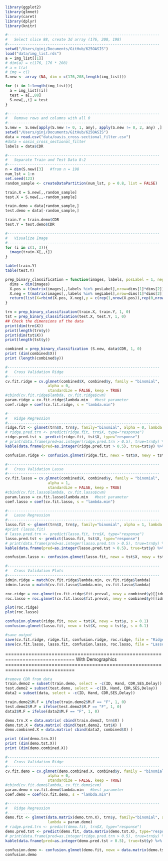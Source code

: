 ```r
library(ggplot2)
library(glmnet)
library(caret)
library(dplyr)
library(knitr)
```

```r
#--------------------------------------------------------------------
#   Select slice 88, create 3d array (176, 208, 198)
#--------------------------------------------------------------------
setwd("/Users/ginj/Documents/GitHub/625OASIS")
load("data/img_list.rds")
a = img_list[[1]]
# dim(a) = c(176, 176 * 208)
# a = t(a)
# img = c()
S.new <- array (NA, dim = c(176,208,length(img_list)))

for (i in 1:length(img_list)){
  a = img_list[[i]]
  test = a[,,88]
  S.new[,,i] = test
}

#--------------------------------------------------------------------
#   Remove rows and columns with all 0
#--------------------------------------------------------------------
S.new =  S.new[apply(S.new != 0, 1, any), apply(S.new != 0, 2, any) ,]
setwd("/Users/ginj/Documents/GitHub/625OASIS")
data = read.csv("data/oasis_cross-sectional_filter.csv")
#data = oasis_cross_sectional_filter
labels = data$CDR


```

```r
#--------------------------------------------------------------------
#   Separate Train and Test Data 8:2
#--------------------------------------------------------------------
n = dim(S.new)[3]   #from n = 198
num_lst = 1:n
set.seed(123)
random_sample <- createDataPartition(num_lst, p = 0.8, list = FALSE)

train.X = S.new[,,random_sample]
test.X = S.new[,,-random_sample]

train.demo = data[random_sample,]
test.demo = data[-random_sample,]

train.Y = train.demo$CDR
test.Y = test.demo$CDR
```

```r
#--------------------------------------------------------------------
#   Visualize Image
#--------------------------------------------------------------------
for (i in c(1, 3)){
  image(train.X[,,i])
}
```
```r
table(train.Y)
table(test.Y)
```
```r
prep_binary_classification = function(images, labels, posLabel = 1, negLabel = 0) {
  dims = dim(images)
  X.pos = t(matrix(images[,,labels %in% posLabel],nrow=dims[1]*dims[2])) ## n1 * (137*169)
  X.neg = t(matrix(images[,,labels %in% negLabel],nrow=dims[1]*dims[2])) ## n1 * (137*169)
  return(list(X=rbind(X.pos, X.neg),y = c(rep(1,nrow(X.pos)),rep(0,nrow(X.neg)))))
}
```

```r
trn = prep_binary_classification(train.X, train.Y, 1, 0)
tst = prep_binary_classification(test.X, test.Y, 1, 0)
## Check the dimensions of the data
print(dim(trn$X))
print(length(trn$y))
print(dim(tst$X))
print(length(tst$y))

combined = prep_binary_classification (S.new, data$CDR, 1, 0)
print (dim(combined$X))
print (length(combined$y))
```
```r
#--------------------------------------------------------------------
#   Cross Validation Ridge
#--------------------------------------------------------------------
cv.fit.ridge = cv.glmnet(combined$X, combined$y, family = "binomial", 
                   alpha = 0, 
                   standardize = FALSE, keep = TRUE)
#cbind(cv.fit.ridge$lambda, cv.fit.ridge$cvm)
param.ridge = cv.fit.ridge$lambda.min   #best parameter
coef.ridge = coef(cv.fit.ridge, s = "lambda.min")

```

```r
#--------------------------------------------------------------------
#   Ridge Regression
#--------------------------------------------------------------------
ridge.fit <- glmnet(trn$X, trn$y, family="binomial", alpha = 0, lambda = param.ridge)
# ridge.pred.trn <- predict(ridge.fit, trn$X, type="response")
ridge.pred.tst <- predict(ridge.fit, tst$X, type="response")
# print(data.frame(pred=as.integer(ridge.pred.trn > 0.5), true=trn$y) %>% count(true,pred) %>%    mutate(freq=n/sum(n)))      #train data
kable(data.frame(pred=as.integer(ridge.pred.tst > 0.5), true=tst$y) %>% count(true,pred) %>%    mutate(freq=n/sum(n)))      #test data

confusion.ridge <- confusion.glmnet(ridge.fit, newx = tst$X, newy = tst$y)

```


```r
#--------------------------------------------------------------------
#   Cross Validation Lasso
#--------------------------------------------------------------------
cv.fit.lasso = cv.glmnet(combined$X, combined$y, family = "binomial", 
                   alpha = 1, 
                   standardize = FALSE, keep = TRUE)
#cbind(cv.fit.lasso$lambda, cv.fit.lasso$cvm)
param.lasso = cv.fit.lasso$lambda.min   #best parameter
coef.lasso = coef(cv.fit.lasso, s = "lambda.min")

```

```r
#--------------------------------------------------------------------
#   Lasso Regression
#--------------------------------------------------------------------
lasso.fit <- glmnet(trn$X, trn$y, family="binomial", alpha = 1, lambda = param.lasso)
#print (lasso.fit)
# lasso.pred.trn <- predict(lasso.fit, trn$X, type="response")
lasso.pred.tst <- predict(lasso.fit, tst$X, type="response")
# print(data.frame(pred=as.integer(lasso.pred.trn > 0.5), true=trn$y) %>% count(true,pred) %>% mutate(freq=n/sum(n)))
kable(data.frame(pred=as.integer(lasso.pred.tst > 0.5), true=tst$y) %>% count(true,pred) %>% mutate(freq=n/sum(n)))

confusion.lasso <- confusion.glmnet(lasso.fit, newx = tst$X, newy = tst$y)
```


```r
#--------------------------------------------------------------------
#   Cross Validation Plots
#--------------------------------------------------------------------
idmin.ridge = match(cv.fit.ridge$lambda.min, cv.fit.ridge$lambda)
idmin.lasso = match(cv.fit.lasso$lambda.min, cv.fit.lasso$lambda)

roc.ridge = roc.glmnet(cv.fit.ridge$fit.preval, newy = combined$y)[[idmin.ridge]]
roc.lasso = roc.glmnet(cv.fit.lasso$fit.preval, newy = combined$y)[[idmin.lasso]]

plot(roc.ridge)
plot(roc.lasso)

confusion.glmnet(ridge.fit, newx = tst$X, newy = tst$y, s = 0.1)
confusion.glmnet(lasso.fit, newx = tst$X, newy = tst$y, s = 0.1)

```

```r
#save output
save(cv.fit.ridge, ridge.fit, confusion.ridge, roc.ridge, file = "Ridge_ImgOnly.RData")
save(cv.fit.lasso, lasso.fit, confusion.lasso, roc.lasso, file = "Lasso_ImgOnly.RData")
```

==============================================================================
With Demographics
==============================================================================

```r
#remove CDR from data
train.demo2 = subset(train.demo, select = -c(ID, Hand, CDR,SES,Delay))
test.demo2 = subset(test.demo, select = -c(ID, Hand, CDR,SES,Delay))
data2 = subset(data, select = -c(ID, Hand, CDR,SES,Delay))

train.demo2$M.F = ifelse(train.demo2$M.F == "F", 1, 0)
test.demo2$M.F = ifelse(test.demo2$M.F == "F", 1, 0)
data2$M.F = ifelse(data2$M.F == "F", 1, 0)

demo.trn.X = data.matrix( cbind(train.demo2, trn$X) )
demo.tst.X = data.matrix( cbind(test.demo2, tst$X) )
demo.combined.X = data.matrix( cbind(data2, combined$X) )

print (dim(demo.trn.X))
print (dim(demo.tst.X))
print (dim(demo.combined.X))
```

```r
#--------------------------------------------------------------------
#   Cross Validation Ridge
#--------------------------------------------------------------------
cv.fit.demo = cv.glmnet(demo.combined.X, combined$y, family = "binomial", 
                   alpha = 0, 
                   standardize = FALSE, keep = TRUE)
#cbind(cv.fit.demo$lambda, cv.fit.demo$cvm)
param.demo = cv.fit.demo$lambda.min   #best parameter
coef.demo = coef(cv.fit.demo, s = "lambda.min")
```

```r
#--------------------------------------------------------------------
#   Ridge Regression
#--------------------------------------------------------------------
demo.fit <- glmnet(data.matrix(demo.trn.X), trn$y, family="binomial", alpha = 0,
                   lambda = param.demo)
# ridge.pred.trn <- predict(demo.fit, trn$X, type="response")
demo.pred.tst <- predict(demo.fit, data.matrix(demo.tst.X), type="response")
# print(data.frame(pred=as.integer(ridge.pred.trn > 0.5), true=trn$y) %>% count(true,pred) %>%    mutate(freq=n/sum(n)))      #train data
kable(data.frame(pred=as.integer(demo.pred.tst > 0.5), true=tst$y) %>% count(true,pred) %>%    mutate(freq=n/sum(n)))      #test data

confusion.demo <- confusion.glmnet(demo.fit, newx = data.matrix(demo.tst.X), newy = tst$y)
confusion.demo

```
















